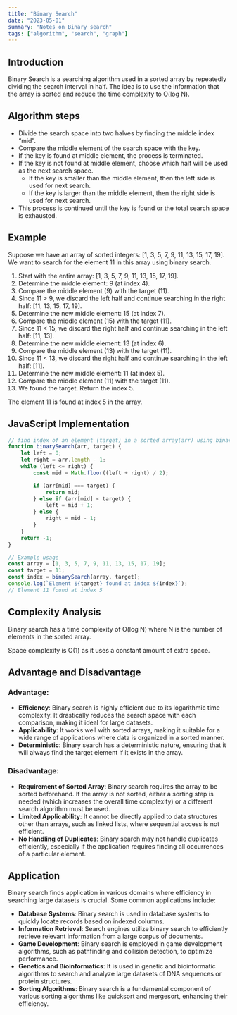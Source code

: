 ```yaml
---
title: "Binary Search"
date: "2023-05-01"
summary: "Notes on Binary search"
tags: ["algorithm", "search", "graph"]
---
```


## Introduction
Binary Search is a searching algorithm used in a sorted array by repeatedly dividing the search interval in half. The idea is to use the information that the array is sorted and reduce the time complexity to O(log N).

## Algorithm steps
- Divide the search space into two halves by finding the middle index “mid”. 
- Compare the middle element of the search space with the key. 
- If the key is found at middle element, the process is terminated.
- If the key is not found at middle element, choose which half will be used as the next search space.
    - If the key is smaller than the middle element, then the left side is used for next search.
    - If the key is larger than the middle element, then the right side is used for next search.
- This process is continued until the key is found or the total search space is exhausted.

## Example
Suppose we have an array of sorted integers: [1, 3, 5, 7, 9, 11, 13, 15, 17, 19]. We want to search for the element 11 in this array using binary search.
1. Start with the entire array: [1, 3, 5, 7, 9, 11, 13, 15, 17, 19].
2. Determine the middle element: 9 (at index 4).
3. Compare the middle element (9) with the target (11).
4. Since 11 > 9, we discard the left half and continue searching in the right half: [11, 13, 15, 17, 19].
5. Determine the new middle element: 15 (at index 7).
6. Compare the middle element (15) with the target (11).
7. Since 11 < 15, we discard the right half and continue searching in the left half: [11, 13].
8. Determine the new middle element: 13 (at index 6).
9. Compare the middle element (13) with the target (11).
10. Since 11 < 13, we discard the right half and continue searching in the left half: [11].
11. Determine the new middle element: 11 (at index 5).
12. Compare the middle element (11) with the target (11).
13. We found the target. Return the index 5.

The element 11 is found at index 5 in the array.

## JavaScript Implementation
```javascript
// find index of an element (target) in a sorted array(arr) using binary search
function binarySearch(arr, target) {
    let left = 0;
    let right = arr.length - 1;
    while (left <= right) {
        const mid = Math.floor((left + right) / 2);

        if (arr[mid] === target) {
            return mid;
        } else if (arr[mid] < target) {
            left = mid + 1;
        } else {
            right = mid - 1;
        }
    }
    return -1;
}

// Example usage
const array = [1, 3, 5, 7, 9, 11, 13, 15, 17, 19];
const target = 11;
const index = binarySearch(array, target);
console.log(`Element ${target} found at index ${index}`);
// Element 11 found at index 5
```

## Complexity Analysis
Binary search has a time complexity of O(log N) where N is the number of elements in the sorted array. 

Space complexity is O(1) as it uses a constant amount of extra space.

## Advantage and Disadvantage

### Advantage:
- **Efficiency**: Binary search is highly efficient due to its logarithmic time complexity. It drastically reduces the search space with each comparison, making it ideal for large datasets.
- **Applicability**: It works well with sorted arrays, making it suitable for a wide range of applications where data is organized in a sorted manner.
- **Deterministic**: Binary search has a deterministic nature, ensuring that it will always find the target element if it exists in the array.

### Disadvantage:
- **Requirement of Sorted Array**: Binary search requires the array to be sorted beforehand. If the array is not sorted, either a sorting step is needed (which increases the overall time complexity) or a different search algorithm must be used.
- **Limited Applicability**: It cannot be directly applied to data structures other than arrays, such as linked lists, where sequential access is not efficient.
- **No Handling of Duplicates**: Binary search may not handle duplicates efficiently, especially if the application requires finding all occurrences of a particular element.

## Application
Binary search finds application in various domains where efficiency in searching large datasets is crucial. Some common applications include:
- **Database Systems**: Binary search is used in database systems to quickly locate records based on indexed columns.
- **Information Retrieval**: Search engines utilize binary search to efficiently retrieve relevant information from a large corpus of documents.
- **Game Development**: Binary search is employed in game development algorithms, such as pathfinding and collision detection, to optimize performance.
- **Genetics and Bioinformatics**: It is used in genetic and bioinformatic algorithms to search and analyze large datasets of DNA sequences or protein structures.
- **Sorting Algorithms**: Binary search is a fundamental component of various sorting algorithms like quicksort and mergesort, enhancing their efficiency.
